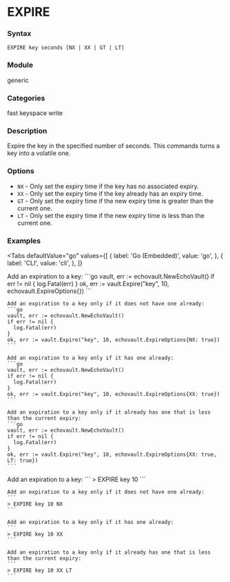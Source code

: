 
# EXPIRE

### Syntax
```
EXPIRE key seconds [NX | XX | GT | LT]
```

### Module
<span className="acl-category">generic</span>

### Categories
<span className="acl-category">fast</span>
<span className="acl-category">keyspace</span>
<span className="acl-category">write</span>

### Description
Expire the key in the specified number of seconds. This commands turns a key into a volatile one.

### Options

- `NX` - Only set the expiry time if the key has no associated expiry.
- `XX` - Only set the expiry time if the key already has an expiry time.
- `GT` - Only set the expiry time if the new expiry time is greater than the current one.
- `LT` - Only set the expiry time if the new expiry time is less than the current one.

### Examples

<Tabs
  defaultValue="go"
  values={[
    { label: 'Go (Embedded)', value: 'go', },
    { label: 'CLI', value: 'cli', },
  ]}
>
  <TabItem value="go">
    Add an expiration to a key:
    ```go
    vault, err := echovault.NewEchoVault()
    if err != nil {
      log.Fatal(err)
    }
    ok, err := vault.Expire("key", 10, echovault.ExpireOptions{})
    ```

    Add an expiration to a key only if it does not have one already:
    ```go
    vault, err := echovault.NewEchoVault()
    if err != nil {
      log.Fatal(err)
    }
    ok, err := vault.Expire("key", 10, echovault.ExpireOptions{NX: true})
    ```

    Add an expiration to a key only if it has one already:
    ```go
    vault, err := echovault.NewEchoVault()
    if err != nil {
      log.Fatal(err)
    }
    ok, err := vault.Expire("key", 10, echovault.ExpireOptions{XX: true})
    ```

    Add an expiration to a key only if it already has one that is less than the current expiry:
    ```go
    vault, err := echovault.NewEchoVault()
    if err != nil {
      log.Fatal(err)
    }
    ok, err := vault.Expire("key", 10, echovault.ExpireOptions{XX: true, LT: true})
    ```
  </TabItem>
  <TabItem value="cli">
    Add an expiration to a key:
    ```
    > EXPIRE key 10
    ```

    Add an expiration to a key only if it does not have one already:
    ```
    > EXPIRE key 10 NX
    ```

    Add an expiration to a key only if it has one already:
    ```
    > EXPIRE key 10 XX
    ```

    Add an expiration to a key only if it already has one that is less than the current expiry:
    ```
    > EXPIRE key 10 XX LT
    ```
  </TabItem>
</Tabs>
